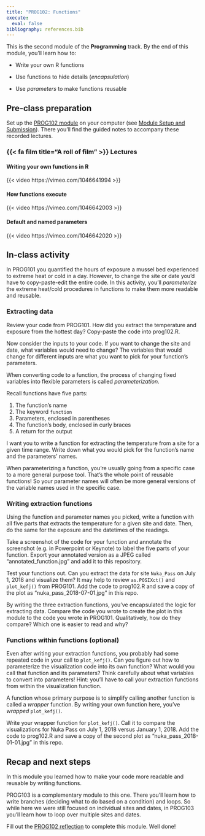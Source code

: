 ```yaml
---
title: "PROG102: Functions"
execute: 
  eval: false
bibliography: references.bib
---
```


This is the second module of the **Programming** track. By the end of this module, you'll learn how to:

-   Write your own R functions

-   Use functions to hide details (*encapsulation*)

-   Use *parameters* to make functions reusable

## Pre-class preparation

Set up the [PROG102 module](https://github.com/MarineCS-100B/prog102) on your computer (see [Module Setup and Submission](../../../modules.html)). There you'll find the guided notes to accompany these recorded lectures.

### {{< fa film title="A roll of film" >}} Lectures

#### Writing your own functions in R

{{< video https://vimeo.com/1046641994 >}}

#### How functions execute

{{< video https://vimeo.com/1046642003 >}}

#### Default and named parameters

{{< video https://vimeo.com/1046642020 >}}

## In-class activity

In PROG101 you quantified the hours of exposure a mussel bed experienced to extreme heat or cold in a day. However, to change the site or date you'd have to copy-paste-edit the entire code. In this activity, you'll *parameterize* the extreme heat/cold procedures in functions to make them more readable and reusable.

### Extracting data

Review your code from PROG101. How did you extract the temperature and exposure from the hottest day? Copy-paste the code into prog102.R.

Now consider the inputs to your code. If you want to change the site and date, what variables would need to change? The variables that would change for different inputs are what you want to pick for your function's parameters.

::: callout-note
When converting code to a function, the process of changing fixed variables into flexible parameters is called *parameterization*.
:::

Recall functions have five parts:

1.  The function's name
2.  The keyword `function`
3.  Parameters, enclosed in parentheses
4.  The function's body, enclosed in curly braces
5.  A return for the output

I want you to write a function for extracting the temperature from a site for a given time range. Write down what you would pick for the function's name and the parameters' names.

::: callout-tip
When parameterizing a function, you're usually going from a specific case to a more general purpose tool. That's the whole point of reusable functions! So your parameter names will often be more general versions of the variable names used in the specific case.
:::

### Writing extraction functions

Using the function and parameter names you picked, write a function with all five parts that extracts the temperature for a given site and date. Then, do the same for the exposure and the datetimes of the readings.

Take a screenshot of the code for your function and annotate the screenshot (e.g. in Powerpoint or Keynote) to label the five parts of your function. Export your annotated version as a JPEG called "annotated_function.jpg" and add it to this repository.

Test your functions out. Can you extract the data for site `Nuka_Pass` on July 1, 2018 and visualize them? It may help to review `as.POSIXct()` and `plot_kefj()` from PROG101. Add the code to prog102.R and save a copy of the plot as "nuka_pass_2018-07-01.jpg" in this repo.

By writing the three extraction functions, you've encapsulated the logic for extracting data. Compare the code you wrote to create the plot in this module to the code you wrote in PROG101. Qualitatively, how do they compare? Which one is easier to read and why?

### Functions within functions (optional)

Even after writing your extraction functions, you probably had some repeated code in your call to `plot_kefj()`. Can you figure out how to parameterize the visualization code into its own function? What would you call that function and its parameters? Think carefully about what variables to convert into parameters! Hint: you'll have to call your extraction functions from within the visualization function.

::: callout-note
A function whose primary purpose is to simplify calling another function is called a *wrapper* function. By writing your own function here, you've *wrapped* `plot_kefj()`.
:::

Write your wrapper function for `plot_kefj()`. Call it to compare the visualizations for Nuka Pass on July 1, 2018 versus January 1, 2018. Add the code to prog102.R and save a copy of the second plot as "nuka_pass_2018-01-01.jpg" in this repo.

## Recap and next steps

In this module you learned how to make your code more readable and reusable by writing functions.

PROG103 is a complementary module to this one. There you'll learn how to write branches (deciding what to do based on a condition) and loops. So while here we were still focused on individual sites and dates, in PROG103 you'll learn how to loop over multiple sites and dates.

Fill out the [PROG102 reflection](https://forms.gle/JJXNGwP71Kut6PV17) to complete this module. Well done!
